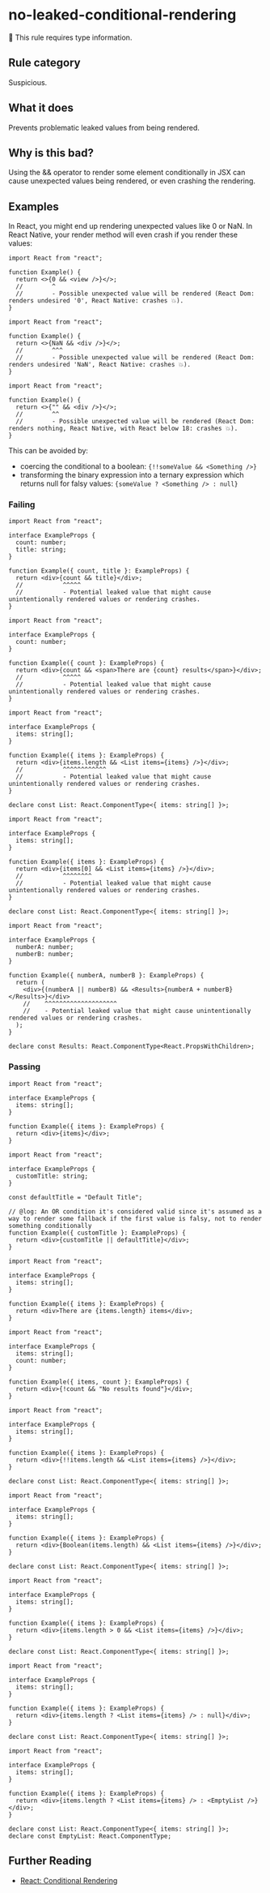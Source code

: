 # no-leaked-conditional-rendering

💭 This rule requires type information.

## Rule category

Suspicious.

## What it does

Prevents problematic leaked values from being rendered.

## Why is this bad?

Using the && operator to render some element conditionally in JSX can cause unexpected values being rendered, or even crashing the rendering.

## Examples

In React, you might end up rendering unexpected values like 0 or NaN. In React Native, your render method will even crash if you render these values:

```tsx
import React from "react";

function Example() {
  return <>{0 && <view />}</>;
  //        ^
  //        - Possible unexpected value will be rendered (React Dom: renders undesired '0', React Native: crashes 💥).
}
```

```tsx
import React from "react";

function Example() {
  return <>{NaN && <div />}</>;
  //        ^^^
  //        - Possible unexpected value will be rendered (React Dom: renders undesired 'NaN', React Native: crashes 💥).
}
```

```tsx
import React from "react";

function Example() {
  return <>{"" && <div />}</>;
  //        ^^
  //        - Possible unexpected value will be rendered (React Dom: renders nothing, React Native, with React below 18: crashes 💥).
}
```

This can be avoided by:

- coercing the conditional to a boolean: `{!!someValue && <Something />}`
- transforming the binary expression into a ternary expression which returns null for falsy values: `{someValue ? <Something /> : null}`

### Failing

```tsx
import React from "react";

interface ExampleProps {
  count: number;
  title: string;
}

function Example({ count, title }: ExampleProps) {
  return <div>{count && title}</div>;
  //           ^^^^^
  //           - Potential leaked value that might cause unintentionally rendered values or rendering crashes.
}
```

```tsx
import React from "react";

interface ExampleProps {
  count: number;
}

function Example({ count }: ExampleProps) {
  return <div>{count && <span>There are {count} results</span>}</div>;
  //           ^^^^^
  //           - Potential leaked value that might cause unintentionally rendered values or rendering crashes.
}
```

```tsx
import React from "react";

interface ExampleProps {
  items: string[];
}

function Example({ items }: ExampleProps) {
  return <div>{items.length && <List items={items} />}</div>;
  //           ^^^^^^^^^^^^
  //           - Potential leaked value that might cause unintentionally rendered values or rendering crashes.
}

declare const List: React.ComponentType<{ items: string[] }>;
```

```tsx
import React from "react";

interface ExampleProps {
  items: string[];
}

function Example({ items }: ExampleProps) {
  return <div>{items[0] && <List items={items} />}</div>;
  //           ^^^^^^^^
  //           - Potential leaked value that might cause unintentionally rendered values or rendering crashes.
}

declare const List: React.ComponentType<{ items: string[] }>;
```

```tsx
import React from "react";

interface ExampleProps {
  numberA: number;
  numberB: number;
}

function Example({ numberA, numberB }: ExampleProps) {
  return (
    <div>{(numberA || numberB) && <Results>{numberA + numberB}</Results>}</div>
    //    ^^^^^^^^^^^^^^^^^^^^
    //    - Potential leaked value that might cause unintentionally rendered values or rendering crashes.
  );
}

declare const Results: React.ComponentType<React.PropsWithChildren>;
```

### Passing

```tsx
import React from "react";

interface ExampleProps {
  items: string[];
}

function Example({ items }: ExampleProps) {
  return <div>{items}</div>;
}
```

```tsx
import React from "react";

interface ExampleProps {
  customTitle: string;
}

const defaultTitle = "Default Title";

// @log: An OR condition it's considered valid since it's assumed as a way to render some fallback if the first value is falsy, not to render something conditionally
function Example({ customTitle }: ExampleProps) {
  return <div>{customTitle || defaultTitle}</div>;
}
```

```tsx
import React from "react";

interface ExampleProps {
  items: string[];
}

function Example({ items }: ExampleProps) {
  return <div>There are {items.length} items</div>;
}
```

```tsx
import React from "react";

interface ExampleProps {
  items: string[];
  count: number;
}

function Example({ items, count }: ExampleProps) {
  return <div>{!count && "No results found"}</div>;
}
```

```tsx
import React from "react";

interface ExampleProps {
  items: string[];
}

function Example({ items }: ExampleProps) {
  return <div>{!!items.length && <List items={items} />}</div>;
}

declare const List: React.ComponentType<{ items: string[] }>;
```

```tsx
import React from "react";

interface ExampleProps {
  items: string[];
}

function Example({ items }: ExampleProps) {
  return <div>{Boolean(items.length) && <List items={items} />}</div>;
}

declare const List: React.ComponentType<{ items: string[] }>;
```

```tsx
import React from "react";

interface ExampleProps {
  items: string[];
}

function Example({ items }: ExampleProps) {
  return <div>{items.length > 0 && <List items={items} />}</div>;
}

declare const List: React.ComponentType<{ items: string[] }>;
```

```tsx
import React from "react";

interface ExampleProps {
  items: string[];
}

function Example({ items }: ExampleProps) {
  return <div>{items.length ? <List items={items} /> : null}</div>;
}

declare const List: React.ComponentType<{ items: string[] }>;
```

```tsx
import React from "react";

interface ExampleProps {
  items: string[];
}

function Example({ items }: ExampleProps) {
  return <div>{items.length ? <List items={items} /> : <EmptyList />}</div>;
}

declare const List: React.ComponentType<{ items: string[] }>;
declare const EmptyList: React.ComponentType;
```

## Further Reading

- [React: Conditional Rendering](https://react.dev/learn/conditional-rendering)
